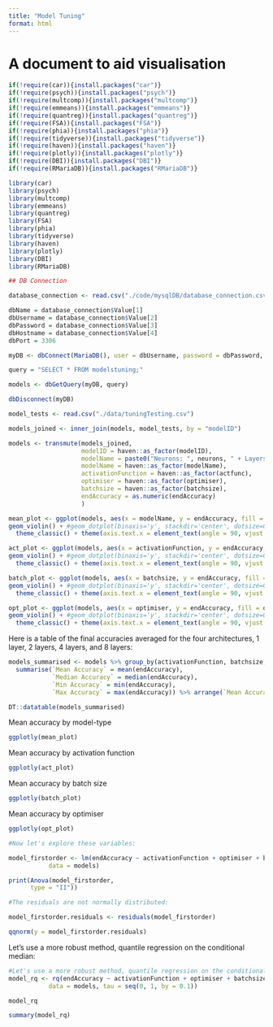 ```yaml
---
title: "Model Tuning"
format: html
---
```


# A document to aid visualisation

```r

if(!require(car)){install.packages("car")}
if(!require(psych)){install.packages("psych")}
if(!require(multcomp)){install.packages("multcomp")}
if(!require(emmeans)){install.packages("emmeans")}
if(!require(quantreg)){install.packages("quantreg")}
if(!require(FSA)){install.packages("FSA")}
if(!require(phia)){install.packages("phia")}
if(!require(tidyverse)){install.packages("tidyverse")}
if(!require(haven)){install.packages("haven")}
if(!require(plotly)){install.packages("plotly")}
if(!require(DBI)){install.packages("DBI")}
if(!require(RMariaDB)){install.packages("RMariaDB")}

library(car)
library(psych)
library(multcomp)
library(emmeans)
library(quantreg)
library(FSA)
library(phia)
library(tidyverse)
library(haven)
library(plotly)
library(DBI)
library(RMariaDB)

## DB Connection

database_connection <- read.csv("./code/mysqlDB/database_connection.csv")

dbName = database_connection$Value[1]
dbUsername = database_connection$Value[2]
dbPassword = database_connection$Value[3]
dbHostname = database_connection$Value[4]
dbPort = 3306

myDB <- dbConnect(MariaDB(), user = dbUsername, password = dbPassword, dbname = dbName, host = dbHostname, port = dbPort)

query = "SELECT * FROM modelstuning;"

models <- dbGetQuery(myDB, query)

dbDisconnect(myDB)

model_tests <- read.csv("./data/tuningTesting.csv")

models_joined <- inner_join(models, model_tests, by = "modelID")

models <- transmute(models_joined, 
                    modelID = haven::as_factor(modelID),
                    modelName = paste0("Neurons: ", neurons, " + Layers: ", layers),
                    modelName = haven::as_factor(modelName),
                    activationFunction = haven::as_factor(actfunc),
                    optimiser = haven::as_factor(optimiser),
                    batchsize = haven::as_factor(batchsize),
                    endAccuracy = as.numeric(endAccuracy)
                    )

mean_plot <- ggplot(models, aes(x = modelName, y = endAccuracy, fill = modelName)) +
geom_violin() + #geom_dotplot(binaxis='y', stackdir='center', dotsize=0.5, stackratio = 0) + 
  theme_classic() + theme(axis.text.x = element_text(angle = 90, vjust = 0.5, hjust=1), legend.position="none") 

act_plot <- ggplot(models, aes(x = activationFunction, y = endAccuracy, fill = activationFunction)) +
geom_violin() + #geom_dotplot(binaxis='y', stackdir='center', dotsize=0.5, stackratio = 0) + 
  theme_classic() + theme(axis.text.x = element_text(angle = 90, vjust = 0.5, hjust=1), legend.position="none") 

batch_plot <- ggplot(models, aes(x = batchsize, y = endAccuracy, fill = batchsize)) +
geom_violin() + #geom_dotplot(binaxis='y', stackdir='center', dotsize=0.5, stackratio = 0) + 
  theme_classic() + theme(axis.text.x = element_text(angle = 90, vjust = 0.5, hjust=1), legend.position="none") 

opt_plot <- ggplot(models, aes(x = optimiser, y = endAccuracy, fill = optimiser)) +
geom_violin() + #geom_dotplot(binaxis='y', stackdir='center', dotsize=0.5, stackratio = 0) + 
  theme_classic() + theme(axis.text.x = element_text(angle = 90, vjust = 0.5, hjust=1), legend.position="none") 

```

Here is a table of the final accuracies averaged for the four architectures, 1 layer, 2 layers, 4 layers, and 8 layers:

```r

models_summarised <- models %>% group_by(activationFunction, batchsize, optimiser) %>%
  summarise(`Mean Accuracy` = mean(endAccuracy),
            `Median Accuracy` = median(endAccuracy),
            `Min Accuracy` = min(endAccuracy),
            `Max Accuracy` = max(endAccuracy)) %>% arrange(`Mean Accuracy`)

DT::datatable(models_summarised)

```

Mean accuracy by model-type

```r

ggplotly(mean_plot)

```

Mean accuracy by activation function

```r

ggplotly(act_plot)

```

Mean accuracy by batch size

```r

ggplotly(batch_plot)

```

Mean accuracy by optimiser

```r

ggplotly(opt_plot)

```

```r

#Now let's explore these variables:

model_firstorder <- lm(endAccuracy ~ activationFunction + optimiser + batchsize + modelName,
           data = models)

print(Anova(model_firstorder,
      type = "II"))

```


```r

#The residuals are not normally distributed:

model_firstorder.residuals <- residuals(model_firstorder)

qqnorm(y = model_firstorder.residuals)

```

Let's use a more robust method, quantile regression on the conditional median:

```r

#Let's use a more robust method, quantile regression on the conditional median:
model_rq <- rq(endAccuracy ~ activationFunction + optimiser + batchsize + modelName,
           data = models, tau = seq(0, 1, by = 0.1))

model_rq

summary(model_rq)

```

